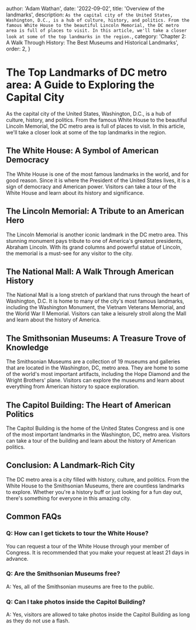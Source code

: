 
  author: 'Adam Wathan',
  date: '2022-09-02',
  title: 'Overview of the landmarks',
  description: `As the capital city of the United States, Washington, D.C., is a hub of culture, history, and politics. From the famous White House to the beautiful Lincoln Memorial, the DC metro area is full of places to visit. In this article, we'll take a closer look at some of the top landmarks in the region.`,
  category:
    'Chapter 2: A Walk Through History: The Best Museums and Historical Landmarks',
  order: 2,
}


# The Top Landmarks of DC metro area: A Guide to Exploring the Capital City

As the capital city of the United States, Washington, D.C., is a hub of culture, history, and politics. From the famous White House to the beautiful Lincoln Memorial, the DC metro area is full of places to visit. In this article, we'll take a closer look at some of the top landmarks in the region.

## The White House: A Symbol of American Democracy

The White House is one of the most famous landmarks in the world, and for good reason. Since it is where the President of the United States lives, it is a sign of democracy and American power. Visitors can take a tour of the White House and learn about its history and significance.

## The Lincoln Memorial: A Tribute to an American Hero

The Lincoln Memorial is another iconic landmark in the DC metro area. This stunning monument pays tribute to one of America's greatest presidents, Abraham Lincoln. With its grand columns and powerful statue of Lincoln, the memorial is a must-see for any visitor to the city.

## The National Mall: A Walk Through American History

The National Mall is a long stretch of parkland that runs through the heart of Washington, D.C. It is home to many of the city's most famous landmarks, including the Washington Monument, the Vietnam Veterans Memorial, and the World War II Memorial. Visitors can take a leisurely stroll along the Mall and learn about the history of America.

## The Smithsonian Museums: A Treasure Trove of Knowledge

The Smithsonian Museums are a collection of 19 museums and galleries that are located in the Washington, DC, metro area. They are home to some of the world's most important artifacts, including the Hope Diamond and the Wright Brothers' plane. Visitors can explore the museums and learn about everything from American history to space exploration.

## The Capitol Building: The Heart of American Politics

The Capitol Building is the home of the United States Congress and is one of the most important landmarks in the Washington, DC, metro area. Visitors can take a tour of the building and learn about the history of American politics.

## Conclusion: A Landmark-Rich City

The DC metro area is a city filled with history, culture, and politics. From the White House to the Smithsonian Museums, there are countless landmarks to explore. Whether you're a history buff or just looking for a fun day out, there's something for everyone in this amazing city.

## Common FAQs

### Q: How can I get tickets to tour the White House?

You can request a tour of the White House through your member of Congress. It is recommended that you make your request at least 21 days in advance.

### Q: Are the Smithsonian Museums free?

A: Yes, all of the Smithsonian museums are free to the public.

### Q: Can I take photos inside the Capitol Building?

A: Yes, visitors are allowed to take photos inside the Capitol Building as long as they do not use a flash.
